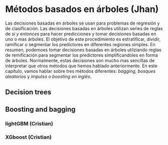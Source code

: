 # Métodos basados en árboles (Jhan)

Las decisiones basadas en árboles se usan para problemas de regresión y de clasificación. Las decisiones basadas en árboles utilizan series de reglas de *si y entonces* para hacer  predicciones y tomar decisiones basadas en uno o mas árboles. El objetivo de este procedimiento es estratificar, dividir, ramificar o segmentar los predictores en diferentes regiones simples. En resumen, podemoes tomar decisiones basadas en árboles utilziando reglas de remificación para segmentar los predictores simplificandoles en forma de árboles. Normalmente, estas decisiones son mucho mas sencillas de interpretar que otros métodos que hemos hablado anteriormente. En este capítulo, vamos hablar sobre tres métodos diferentes: *bagging*, *bosques aleatorios* y *impulso o boosting en inglés*. 

## Decision trees
## Boosting and bagging

### lightGBM (Cristian)

### XGboost (Cristian)